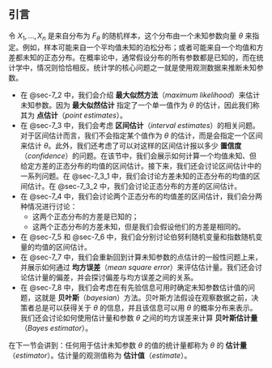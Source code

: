 ## 引言 {#sec-7_1}
令 $X_1, ..., X_n$ 是来自分布为 $F_\theta$ 的随机样本，这个分布由一个未知参数向量 $\theta$ 来指定。例如，样本可能来自一个平均值未知的泊松分布；或者可能来自一个均值和方差都未知的正态分布。在概率论中，通常假设分布的所有参数都是已知的，而在统计学中，情况则恰恰相反。统计学的核心问题之一就是使用观测数据来推断未知参数。

* 在 @sec-7_2 中，我们会介绍 **最大似然方法**（*maximum likelihood*）来估计未知参数。因为 **最大似然估计** 指定了一个单一值作为 $\theta$ 的估计，因此我们称其为 **点估计**（*point estimates*）。
* 在 @sec-7_3 中，我们会考虑 **区间估计**（*interval estimates*）的相关问题。对于区间估计而言，我们不会指定某个值作为 $\theta$ 的估计，而是会指定一个区间来估计 $\theta$。此外，我们还考虑了可以对这样的区间估计报以多少 **置信度**（*confidence*）的问题。在该节中，我们会展示如何计算一个均值未知、但给定方差的正态分布的均值的区间估计。接下来，我们还会讨论区间估计中的一系列问题。在 @sec-7_3_1 中，我们会讨论方差未知的正态分布的均值的区间估计。在 @sec-7_3_2 中，我们会讨论正态分布的方差的区间估计。
* 在 @sec-7_4 中，我们会讨论两个正态分布的均值差的区间估计，我们会分两种情况进行讨论：
    * 这两个正态分布的方差是已知的；
    * 这两个正态分布的方差未知，但是我们会假设他们的方差是相同的。
* 在 @sec-7_5 和 @sec-7_6 中，我们会分别讨论伯努利随机变量和指数随机变量的均值的区间估计。
* 在 @sec-7_7 中，我们会重新回到计算未知参数的点估计的一般性问题上来，并展示如何通过 **均方误差**（*mean square error*）来评估估计量。我们还会讨论估计量的偏差，并会探讨偏差与均方误差之间的关系。
* 在 @sec-7_8 中，我们会考虑在有先验信息可用时确定未知参数估计值的问题，这就是 **贝叶斯**（*bayesian*）方法。贝叶斯方法假设在观察数据之前，决策者总是可以获得关于 $\theta$ 的信息，并且该信息可以用 $\theta$ 的概率分布来表示。我们还会讨论如何使用估计量和参数 $\theta$ 之间的均方误差来计算 **贝叶斯估计量**（*Bayes estimator*）。 

::: {.callout-note title="估计量与估计值"}
在下一节会讲到：任何用于估计未知参数 $\theta$ 的值的统计量都称为 $\theta$ 的 **估计量**（*estimator*）。估计量的观测值称为 **估计值**（*estimate*）。
:::